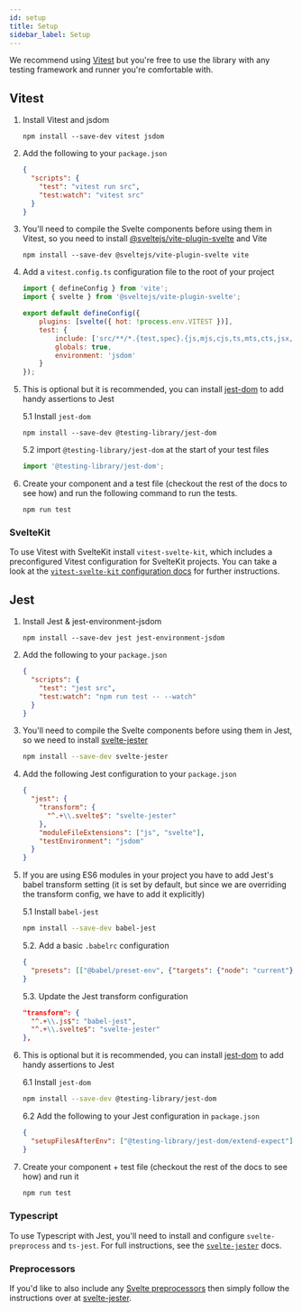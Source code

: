 ```yaml
---
id: setup
title: Setup
sidebar_label: Setup
---
```


We recommend using [Vitest](https://vitest.dev/) but you're free to use the library
with any testing framework and runner you're comfortable with.

## Vitest
1.  Install Vitest and jsdom

    ```
    npm install --save-dev vitest jsdom
    ```

2.  Add the following to your `package.json`

    ```json
    {
      "scripts": {
        "test": "vitest run src",
        "test:watch": "vitest src"
      }
    }
    ```

3.  You'll need to compile the Svelte components before using them in Vitest, so
    you need to install
    [@sveltejs/vite-plugin-svelte](https://github.com/sveltejs/vite-plugin-svelte) and Vite
    

    ```
    npm install --save-dev @sveltejs/vite-plugin-svelte vite
    ```

4.  Add a `vitest.config.ts` configuration file to the root of your project

    ```js
    import { defineConfig } from 'vite';
    import { svelte } from '@sveltejs/vite-plugin-svelte';

    export default defineConfig({
        plugins: [svelte({ hot: !process.env.VITEST })],
        test: {
            include: ['src/**/*.{test,spec}.{js,mjs,cjs,ts,mts,cts,jsx,tsx}'],
            globals: true,
            environment: 'jsdom'
        }
    });

    ```

5.  This is optional but it is recommended, you can install
    [jest-dom](https://github.com/testing-library/jest-dom) to add handy
    assertions to Jest

    5.1 Install `jest-dom`

    ```
    npm install --save-dev @testing-library/jest-dom
    ```

    5.2 import `@testing-library/jest-dom` at the start of your test files

    ```js
    import '@testing-library/jest-dom';
    ```

6.  Create your component and a test file (checkout the rest of the docs to see how)
    and run the following command to run the tests.

    ```
    npm run test
    ```  
### SvelteKit

To use Vitest with SvelteKit install `vitest-svelte-kit`, which includes a preconfigured Vitest configuration for SvelteKit projects.
You can take a look at the [`vitest-svelte-kit` configuration docs](https://github.com/nickbreaton/vitest-svelte-kit/tree/master/packages/vitest-svelte-kit#configuring) for further instructions.

## Jest

1.  Install Jest & jest-environment-jsdom

    ```
    npm install --save-dev jest jest-environment-jsdom
    ```

2.  Add the following to your `package.json`

    ```json
    {
      "scripts": {
        "test": "jest src",
        "test:watch": "npm run test -- --watch"
      }
    }
    ```

3.  You'll need to compile the Svelte components before using them in Jest, so
    we need to install
    [svelte-jester](https://github.com/mihar-22/svelte-jester)

    ```bash npm2yarn
    npm install --save-dev svelte-jester
    ```

4.  Add the following Jest configuration to your `package.json`

    ```json
    {
      "jest": {
        "transform": {
          "^.+\\.svelte$": "svelte-jester"
        },
        "moduleFileExtensions": ["js", "svelte"],
        "testEnvironment": "jsdom"
      }
    }
    ```

5.  If you are using ES6 modules in your project you have to add Jest's babel
    transform setting (it is set by default, but since we are overriding the
    transform config, we have to add it explicitly)

    5.1 Install `babel-jest`

    ```bash npm2yarn
    npm install --save-dev babel-jest
    ```

    5.2. Add a basic `.babelrc` configuration

    ```json
    {
      "presets": [["@babel/preset-env", {"targets": {"node": "current"}}]]
    }
    ```

    5.3. Update the Jest transform configuration

    ```json
    "transform": {
      "^.+\\.js$": "babel-jest",
      "^.+\\.svelte$": "svelte-jester"
    },
    ```

6.  This is optional but it is recommended, you can install
    [jest-dom](https://github.com/testing-library/jest-dom) to add handy
    assertions to Jest

    6.1 Install `jest-dom`

    ```bash npm2yarn
    npm install --save-dev @testing-library/jest-dom
    ```

    6.2 Add the following to your Jest configuration in `package.json`

    ```json
    {
      "setupFilesAfterEnv": ["@testing-library/jest-dom/extend-expect"]
    }
    ```

7.  Create your component + test file (checkout the rest of the docs to see how)
    and run it

    ```bash npm2yarn
    npm run test
    ```

### Typescript

To use Typescript with Jest, you'll need to install and configure `svelte-preprocess` and
`ts-jest`. For full instructions, see the
[`svelte-jester`](https://github.com/mihar-22/svelte-jester#typescript) docs.

### Preprocessors

If you'd like to also include any
[Svelte preprocessors](https://github.com/sveltejs/svelte-preprocess) then
simply follow the instructions over at
[svelte-jester](https://github.com/mihar-22/svelte-jester#babel).
